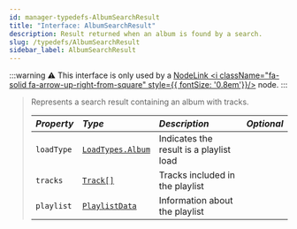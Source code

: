 ```yaml
---
id: manager-typedefs-AlbumSearchResult
title: "Interface: AlbumSearchResult"
description: Result returned when an album is found by a search.
slug: /typedefs/AlbumSearchResult
sidebar_label: AlbumSearchResult
---
```

:::warning
⚠️ This interface is only used by a [NodeLink <i className="fa-solid fa-arrow-up-right-from-square" style={{ fontSize: '0.8em'}}/>](https://github.com/PerformanC/NodeLink) node.
:::

> Represents a search result containing an album with tracks.
> 
> | <i className="fa-solid fa-hashtag"/> Property | <i className="fa-solid fa-font"/> Type                  | <i className="fa-solid fa-list"/> Description | <i className="fa-solid fa-flask"/> Optional |
> |:----------------------------------------------|:------------------------------------------------------- |:----------------------------------------------|:-------------------------------------------:|
> | `loadType`                                    | [`LoadTypes.Album`](../Enums/LoadTypes.mdx#album)       | Indicates the result is a playlist load       | <i className="fa-solid fa-xmark"/>          |
> | `tracks`                                      | [`Track[]`](./Track.mdx)                                | Tracks included in the playlist               | <i className="fa-solid fa-xmark"/>          |
> | `playlist`                                    | [`PlaylistData`](./PlaylistData.mdx)                    | Information about the playlist                | <i className="fa-solid fa-xmark"/>          |
